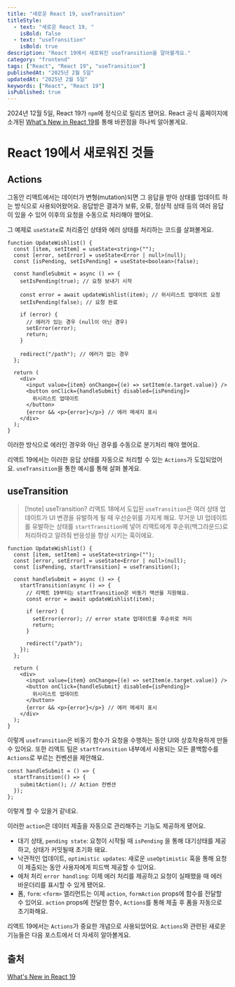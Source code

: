 ```yaml
---
title: "새로운 React 19, useTransition"
titleStyle:
  - text: "새로운 React 19, "
    isBold: false
  - text: "useTransition"
    isBold: true
description: "React 19에서 새로워진 useTransition을 알아볼게요."
category: "frontend"
tags: ["React", "React 19", "useTransition"]
publishedAt: "2025년 2월 5일"
updatedAt: "2025년 2월 5일"
keywords: ["React", "React 19"]
isPublished: true
---
```


2024년 12월 5일, React 19가 `npm`에 정식으로 릴리즈 됐어요.
React 공식 홈페이지에 소개된 [What's New in React 19](https://ko.react.dev/blog/2024/12/05/react-19#whats-new-in-react-19)를 통해 바뀐점을 하나씩 알아볼게요.

# React 19에서 새로워진 것들

## Actions

그동안 리액트에서는 데이터가 변형(mutation)되면 그 응답을 받아 상태를 업데이트 하는 방식으로 사용되어왔어요.
응답받은 결과가 보류, 오류, 정상적 상태 등의 여러 응답이 있을 수 있어 이후의 요청을 수동으로 처리해야 했어요.

그 예제로 `useState`로 처리중인 상태와 에러 상태를 처리하는 코드를 살펴볼게요.

```tsx
function UpdateWishlist() {
  const [item, setItem] = useState<string>("");
  const [error, setError] = useState<Error | null>(null);
  const [isPending, setIsPending] = useState<boolean>(false);

  const handleSubmit = async () => {
    setIsPending(true); // 요청 보내기 시작

    const error = await updateWishlist(item); // 위시리스트 업데이트 요청
    setIsPending(false); // 요청 완료

    if (error) {
      // 에러가 있는 경우 (null이 아닌 경우)
      setError(error);
      return;
    }

    redirect("/path"); // 에러가 없는 경우
  };

  return (
    <div>
      <input value={item} onChange={(e) => setItem(e.target.value)} />
      <button onClick={handleSubmit} disabled={isPending}>
        위시리스트 업데이트
      </button>
      {error && <p>{error}</p>} // 에러 메세지 표시
    </div>
  );
}
```

이러한 방식으로 에러인 경우와 아닌 경우를 수동으로 분기처리 해야 했어요.

리액트 19에서는 이러한 응답 상태를 자동으로 처리할 수 있는 `Actions`가 도입되었어요.
`useTransition`을 통한 예시를 통해 살펴 볼게요.

## useTransition

> [!note] useTransition?
> 리액트 18에서 도입된 `useTransition`은 여러 상태 업데이트가 UI 변경을 유발하게 될 때 우선순위를 가지게 해요. 무거운 UI 업데이트를 유발하는 상태를 `startTransition`에 넣어 리액트에게 후순위(백그라운드)로 처리하라고 알려줘 반응성을 향상 시키는 훅이에요.

```tsx
function UpdateWishlist() {
  const [item, setItem] = useState<string>("");
  const [error, setError] = useState<Error | null>(null);
  const [isPending, startTransition] = useTransition();

  const handleSubmit = async () => {
    startTransition(async () => {
      // 리액트 19부터는 startTransition은 비동기 액션을 지원해요.
      const error = await updateWishlist(item);

      if (error) {
        setError(error); // error state 업데이트를 후순위로 처리
        return;
      }

      redirect("/path");
    });
  };

  return (
    <div>
      <input value={item} onChange={(e) => setItem(e.target.value)} />
      <button onClick={handleSubmit} disabled={isPending}>
        위시리스트 업데이트
      </button>
      {error && <p>{error}</p>} // 에러 메세지 표시
    </div>
  );
}
```

이렇게 `useTransition`은 비동기 함수가 요청을 수행하는 동안 UI와 상호작용하게 만들 수 있어요.
또한 리액트 팀은 `startTransition` 내부에서 사용되는 모든 콜백함수를 `Actions`로 부르는 컨벤션을 제안해요.

```tsx
const handleSubmit = () => {
  startTransition(() => {
    submitAction(); // Action 컨벤션
  });
};
```

이렇게 할 수 있을거 같네요.

이러한 `action`은 데이터 제출을 자동으로 관리해주는 기능도 제공하게 됐어요.

- 대기 상태, `pending state`:
  요청이 시작될 때 `isPending` 을 통해 대기상태를 제공하고, 상태가 커밋될때 초기화 돼요.
- 낙관적인 업데이트, `optimistic updates`:
  새로운 `useOptimistic` 훅을 통해 요청이 제출되는 동안 사용자에게 피드백 제공할 수 있어요.
- 에처 처리 `error handling`:
  이제 에러 처리를 제공하고 요청이 실패했을 때 에러 바운더리를 표시할 수 있게 됐어요.
- 폼, `form`:
  `<form>` 엘리먼트는 이제 `action`, `formAction` props에 함수를 전달할 수 있어요.
  `action` props에 전달한 함수, `Actions`를 통해 제출 후 폼을 자동으로 초기화해요.

리액트 19에서는 `Actions`가 중요한 개념으로 사용되었어요.
`Actions`와 관련된 새로운 기능들은 다음 포스트에서 더 자세히 알아볼게요.

## 출처

[What's New in React 19](https://ko.react.dev/blog/2024/12/05/react-19#whats-new-in-react-19)
